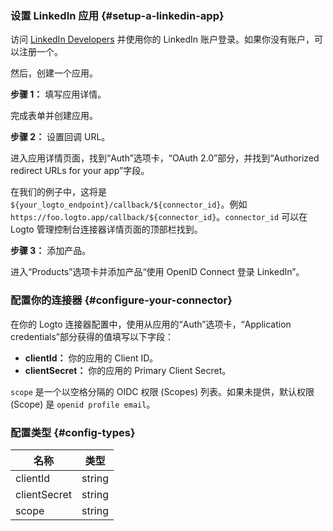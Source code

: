 ### 设置 LinkedIn 应用 \{#setup-a-linkedin-app}

访问 [LinkedIn Developers](https://www.linkedin.com/developers) 并使用你的 LinkedIn 账户登录。如果你没有账户，可以注册一个。

然后，创建一个应用。

**步骤 1：** 填写应用详情。

完成表单并创建应用。

**步骤 2：** 设置回调 URL。

进入应用详情页面，找到“Auth”选项卡，“OAuth 2.0”部分，并找到“Authorized redirect URLs for your app”字段。

在我们的例子中，这将是 `${your_logto_endpoint}/callback/${connector_id}`。例如 `https://foo.logto.app/callback/${connector_id}`。`connector_id` 可以在 Logto 管理控制台连接器详情页面的顶部栏找到。

**步骤 3：** 添加产品。

进入“Products”选项卡并添加产品“使用 OpenID Connect 登录 LinkedIn”。

### 配置你的连接器 \{#configure-your-connector}

在你的 Logto 连接器配置中，使用从应用的“Auth”选项卡，“Application credentials”部分获得的值填写以下字段：

- **clientId：** 你的应用的 Client ID。
- **clientSecret：** 你的应用的 Primary Client Secret。

`scope` 是一个以空格分隔的 OIDC 权限 (Scopes) 列表。如果未提供，默认权限 (Scope) 是 `openid profile email`。

### 配置类型 \{#config-types}

| 名称         | 类型   |
| ------------ | ------ |
| clientId     | string |
| clientSecret | string |
| scope        | string |
